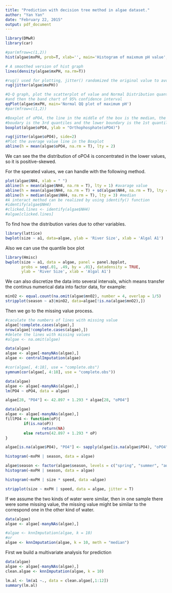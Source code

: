 ```yaml
---
title: "Prediction with decision tree method in algae dataset."
author: "Yan Yan"
date: "February 22, 2015"
output: pdf_document
---
```



```r
library(DMwR)
library(car)

#par(mfrow=c(1,2))
hist(algae$mxPH, prob=T, xlab='', main='Histogram of maixmum pH value', ylim=0:1)

# A smoothed version of hist graph
lines(density(algae$mxPH, na.rm=T)) 

#rug() used for plotting, jitter() randomized the original value to avoid overlap
rug(jitter(algae$mxPH)) 

#Q-Q graph, plot the scatterplot of value and Normal Distribution quantiles,
#and then the band chart of 95% confidence interval
qqPlot(algae$mxPH, main='Normal QQ plot of maximum pH') 
#par(mfrow=c(1,2))

#Boxplot of oPO4, the line in the middle of the box is the median, the upper 
#boudary is the 3rd quantiles and the lower boundary is the 1st quantile.
boxplot(algae$oPO4, ylab = "Orthophosphate(oPO4)")

rug(jitter(algae$oPO4), side=2)
#Plot the average value line in the Boxplot
abline(h = mean(algae$oPO4, na.rm = T), lty = 2)
```

We can see the the distribution of oPO4 is concentrated in the lower values, so it is positive-skewed.

For the sperated values, we can handle with the following method.
```r
plot(algae$NH4, xlab = " ")
abline(h = mean(algae$NH4, na.rm = T), lty = 1) #avarage value
abline(h = mean(algae$NH4, na.rm = T) + sd(algae$NH4, na.rm = T), lty = 2)
abline(h = median(algae$NH4, na.rm = T), lty = 3) #median
#A interact method can be realized by using identify() function
#identify(algae$NH4)
#clicked.lines <- identify(algae$NH4)
#algae[clicked.lines]
```
To find how the distribution varies due to other variables.

```r
library(lattice)
bwplot(size ~ a1, data=algae, ylab = 'River Size', xlab = 'Algal A1')
```

Also we can use the quantile box plot

```r
library(Hmisc)
bwplot(size ~ a1, data = algae, panel = panel.bpplot, 
       probs = seq(.01, .49, by = .01), datadensity = TRUE, 
       ylab = 'River Size', xlab = 'Algal A1')
```

We can also discretize the data into several intervals, which means transfer the continus numerical data into factor data, for example:

```r
minO2 <- equal.count(na.omit(algae$mnO2), number = 4, overlap = 1/5)
stripplot(season ~ a3|minO2, data=algae[!is.na(algae$mnO2),])
```
Then we go to the missing value process.
```r
#caculate the numbers of lines with missing value
algae[!complete.cases(algae),]
nrow(algae[!complete.cases(algae),])
#delete the lines with missing values
#algae <- na.omit(algae)

data(algae)
algae <- algae[-manyNAs(algae),]
algae <- centralImputation(algae)

#cor(algae[, 4:18], use = "complete.obs")
symnum(cor(algae[, 4:18], use = "complete.obs"))

data(algae)
algae <- algae[-manyNAs(algae),]
lm(PO4 ~ oPO4, data = algae)

algae[28, "PO4"] <- 42.897 + 1.293 * algae[28, "oPO4"]

data(algae)
algae <- algae[-manyNAs(algae),]
fillPO4 <- function(oP){
        if(is.na(oP))
                return(NA)
        else return(42.897 + 1.293 * oP)
}

algae[is.na(algae$PO4), "PO4"] <- sapply(algae[is.na(algae$PO4), "oPO4"], fillPO4)

histogram(~mxPH | season, data = algae)

algae$season <- factor(algae$season, levels = c("spring", "summer", "autumn", "winter"))
histogram(~mxPH | season, data = algae)

histogram(~mxPH | size * speed, data =algae)

stripplot(size ~ mxPH | speed, data = algae, jitter = T)
```

If we assume the two kinds of water were similar, then in one sample there were some missing value, the missing value might be similar to the correspond one in the other kind of water.

```r
data(algae)
algae <- algae[-manyNAs(algae),]

#algae <- knnImputation(algae, k = 10)
#or
algae <- knnImputation(algae, k = 10, meth = "median")
```

First we build a multivariate analysis for prediction
```r
data(algae)
algae <- algae[-manyNAs(algae),]
clean.algae <- knnImputation(algae, k = 10)

lm.al <- lm(a1 ~., data = clean.algae[,1:12])
summary(lm.al)
```